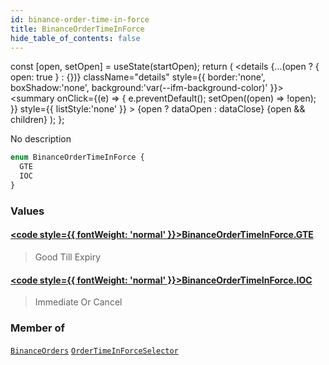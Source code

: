 ```yaml
---
id: binance-order-time-in-force
title: BinanceOrderTimeInForce
hide_table_of_contents: false
---
```







  const [open, setOpen] = useState(startOpen);
  return (
    <details {...(open ? { open: true } : {})} className="details" style={{ border:'none', boxShadow:'none', background:'var(--ifm-background-color)' }}>
      <summary
        onClick={(e) => {
          e.preventDefault();
          setOpen((open) => !open);
        }}
        style={{ listStyle:'none' }}
      >
      {open ? dataOpen : dataClose}
      </summary>
      {open && children}
    </details>
  );
};








No description


```graphql
enum BinanceOrderTimeInForce {
  GTE
  IOC
}
```




### Values

#### [<code style={{ fontWeight: 'normal' }}>BinanceOrderTimeInForce.<b>GTE</b></code>](#)  
> 
> 
> Good Till Expiry
> 

#### [<code style={{ fontWeight: 'normal' }}>BinanceOrderTimeInForce.<b>IOC</b></code>](#)  
> 
> 
> Immediate Or Cancel
> 



### Member of

[`BinanceOrders`](/docs/graphql-reference/objects/binance-orders)  <Badge class="secondary" text="object"/><Bullet />[`OrderTimeInForceSelector`](/docs/graphql-reference/inputs/order-time-in-force-selector)  <Badge class="secondary" text="input"/>

